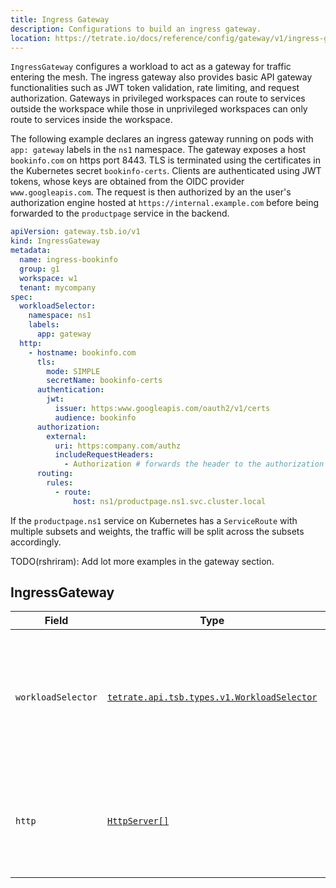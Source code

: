 ```yaml
---
title: Ingress Gateway
description: Configurations to build an ingress gateway.
location: https://tetrate.io/docs/reference/config/gateway/v1/ingress-gateway.html
---
```


`IngressGateway` configures a workload to act as a gateway for
traffic entering the mesh. The ingress gateway also provides basic
API gateway functionalities such as JWT token validation, rate
limiting, and request authorization. Gateways in privileged
workspaces can route to services outside the workspace while those
in unprivileged workspaces can only route to services inside the
workspace.

The following example declares an ingress gateway running on pods
with `app: gateway` labels in the `ns1` namespace. The gateway
exposes a host `bookinfo.com` on https port 8443. TLS is terminated
using the certificates in the Kubernetes secret
`bookinfo-certs`. Clients are authenticated using JWT tokens, whose
keys are obtained from the OIDC provider `www.googleapis.com`. The
request is then authorized by an the user's authorization engine
hosted at `https://internal.example.com` before being forwarded to
the `productpage` service in the backend.

```yaml
apiVersion: gateway.tsb.io/v1
kind: IngressGateway
metadata:
  name: ingress-bookinfo
  group: g1
  workspace: w1
  tenant: mycompany
spec:
  workloadSelector:
    namespace: ns1
    labels:
      app: gateway
  http:
    - hostname: bookinfo.com
      tls:
        mode: SIMPLE
        secretName: bookinfo-certs
      authentication:
        jwt:
          issuer: https:www.googleapis.com/oauth2/v1/certs
          audience: bookinfo
      authorization:
        external:
          uri: https:company.com/authz
          includeRequestHeaders:
            - Authorization # forwards the header to the authorization service.
      routing:
        rules:
          - route:
              host: ns1/productpage.ns1.svc.cluster.local
```

If the `productpage.ns1` service on Kubernetes has a `ServiceRoute`
with multiple subsets and weights, the traffic will be split across
the subsets accordingly.

TODO(rshriram): Add lot more examples in the gateway section.

## IngressGateway

<table>
  <thead>
    <tr>
      <th>Field</th>
      <th>Type</th>
      <th>Description</th>
    </tr>
  </thead>
  <tbody>
    <tr id="IngressGateway-workload_selector">
      <td><code>workloadSelector</code></td>
      <td><code><a href="https://tetrate.io/docs/reference/config/types/v1/types.html#WorkloadSelector">tetrate.api.tsb.types.v1.WorkloadSelector</a></code></td>
      <td>
      <p>Specify the gateway workloads (pod labels and Kubernetes
      namespace) under the gateway group that should be configured with
      this ingress gateway. There can be only one ingress gateway for a
      given workload selector.</p>
      </td>
    </tr>
    <tr id="IngressGateway-http">
      <td><code>http</code></td>
      <td><code><a href="#HttpServer">HttpServer[]</a></code></td>
      <td>
      <p>One or more HTTP or HTTPS servers exposed by the gateway. The
      server exposes configuration for TLS termination, request
      authentication/authorization, HTTP routing, etc.</p>
      </td>
    </tr>
  </tbody>
</table>
